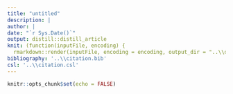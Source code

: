 ```yaml
---
title: "untitled"
description: |
author: |
date: "`r Sys.Date()`"
output: distill::distill_article
knit: (function(inputFile, encoding) {
  rmarkdown::render(inputFile, encoding = encoding, output_dir = "..\\docs")})
bibliography: '..\\citation.bib'
csl: '..\\citation.csl'
---
```


```r
knitr::opts_chunk$set(echo = FALSE)
```



